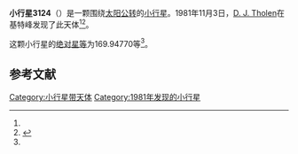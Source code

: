 {{Infobox planet
| bgcolour = #FFFFC0
| name = 3124 Kansas
| symbol = 
| image = 
| caption = 
| discovery = yes
| discovery_ref = 
| discoverer = [[D._J._Tholen|D. J. Tholen]]
| discovery_site = [[基特峰|基特峰]] 
| discovered = 1981年11月3日
| designations = yes
| mp_name = 
| named_after = 
| alt_names = 1981 VB/ 1997 HJ18
| mp_category = [[主带小行星|主带小行星]]
| orbit_ref = <ref name="a">[http://ssd.jpl.nasa.gov/sbdb.cgi?sstr=3124 3124 Kansas] {{Wayback|url=http://ssd.jpl.nasa.gov/sbdb.cgi?sstr=3124 |date=20200918003341 }}，小行星數據庫瀏覽器（JPL Small-Body Database Browser）－[[美国国家航空航天局|美国国家航空航天局]]喷气推进实验室</ref>
| epoch = 2456400.5 (2013年4月18日更新)
| aphelion = {{convert|2.9569447|AU|km|3|abbr=on|lk=out}}
| perihelion = {{convert|2.5327847|AU|km|3|abbr=on}}
| semimajor = {{convert|2.7448647|AU|km|3|abbr=on}}
| eccentricity = 0.0772643
| period = 1661.039051 [[日|日]]<br />4.55[[儒略年|儒略年]]
| avg_speed = 
| inclination = 5.90656
| asc_node = 160.97221
| mean_anomaly = 
| arg_peri = 169.94770
| satellites = 
| physical_characteristics = yes
| dimensions = 
| mass = 
| density = 
| surface_grav = 
| escape_velocity = 
| sidereal_day = 
| axial_tilt = 
| pole_ecliptic_lat = 
| pole_ecliptic_lon = 
| albedo = 
| temperatures= 
| temp_name1 = 
| mean_temp_1 = 
| max_temp_1 = 
| temp_name2 = 
| max_temp_2 = 
| spectral_type = 
| abs_magnitude = 169.94770
}}

'''小行星3124'''（{{lang-en|3124 Kansas}}）是一颗围绕[[太阳|太阳]][[公转|公转]]的[[小行星|小行星]]。1981年11月3日，[[D._J._Tholen|D. J. Tholen]]在基特峰发现了此天体<ref name="a" /><ref>{{cite news|title=小行星列表|url=http://cfa-www.harvard.edu/iau/lists/NumberedMPs.txt|accessdate=2013-07-08|newspaper=哈佛大学|archive-date=2008-05-17|archive-url=https://web.archive.org/web/20080517010638/http://cfa-www.harvard.edu/iau/lists/NumberedMPs.txt|dead-url=no}}</ref>。

这颗小行星的[[绝对星等|绝对星等]]为169.94770等<ref name="a" />。

==参考文献==
{{reflist}}
{{Minor Planet Number|[[小行星3123|小行星3123]]|[[小行星3125|小行星3125]]}}

{{小天体}}

[[Category:小行星带天体|Category:小行星带天体]]
[[Category:1981年发现的小行星|Category:1981年发现的小行星]]

{{asteroid-stub}}